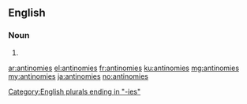 ==English==

===Noun===
{{head|en|plural}}

# {{plural of|antinomy|lang=en|nocat=1}}

[[Category:English plurals ending in "-ies"]]

[[ar:antinomies]]
[[el:antinomies]]
[[fr:antinomies]]
[[ku:antinomies]]
[[mg:antinomies]]
[[my:antinomies]]
[[ja:antinomies]]
[[no:antinomies]]